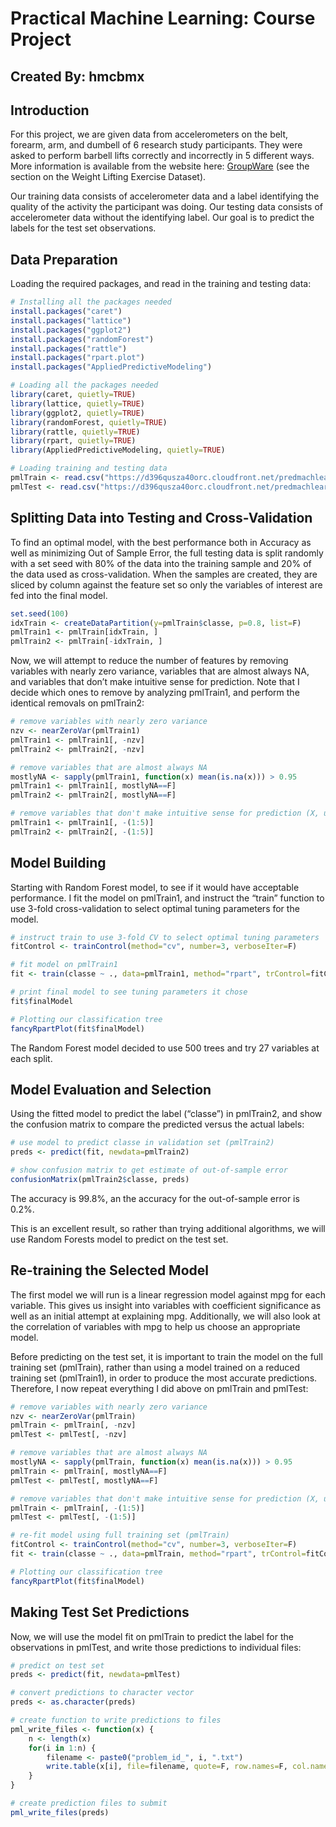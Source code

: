 #   Practical Machine Learning: Course Project
##  Created By: hmcbmx

## Introduction
For this project, we are given data from accelerometers on the belt, forearm, arm, and dumbell of 6 research study participants. They were asked to perform barbell lifts correctly and incorrectly in 5 different ways. More information is available from the website here: [GroupWare](http://groupware.les.inf.puc-rio.br/har) (see the section on the Weight Lifting Exercise Dataset). 

Our training data consists of accelerometer data and a label identifying the quality of the activity the participant was doing. Our testing data consists of accelerometer data without the identifying label. Our goal is to predict the labels for the test set observations.


## Data Preparation
Loading the required packages, and read in the training and testing data:

```r
# Installing all the packages needed
install.packages("caret")
install.packages("lattice")
install.packages("ggplot2")
install.packages("randomForest")
install.packages("rattle")
install.packages("rpart.plot")
install.packages("AppliedPredictiveModeling")

# Loading all the packages needed
library(caret, quietly=TRUE)
library(lattice, quietly=TRUE)
library(ggplot2, quietly=TRUE)
library(randomForest, quietly=TRUE)
library(rattle, quietly=TRUE)
library(rpart, quietly=TRUE)
library(AppliedPredictiveModeling, quietly=TRUE)

# Loading training and testing data
pmlTrain <- read.csv("https://d396qusza40orc.cloudfront.net/predmachlearn/pml-training.csv")
pmlTest <- read.csv("https://d396qusza40orc.cloudfront.net/predmachlearn/pml-testing.csv")
```

## Splitting Data into Testing and Cross-Validation
To find an optimal model, with the best performance both in Accuracy as well as minimizing Out of Sample Error, the full testing data is split randomly with a set seed with 80% of the data into the training sample and 20% of the data used as cross-validation. When the samples are created, they are sliced by column against the feature set so only the variables of interest are fed into the final model.


```r
set.seed(100)
idxTrain <- createDataPartition(y=pmlTrain$classe, p=0.8, list=F)
pmlTrain1 <- pmlTrain[idxTrain, ]
pmlTrain2 <- pmlTrain[-idxTrain, ]
```


Now, we will attempt to reduce the number of features by removing variables with nearly zero variance, variables that are almost always NA, and variables that don't make intuitive sense for prediction. Note that I decide which ones to remove by analyzing pmlTrain1, and perform the identical removals on pmlTrain2:


```r
# remove variables with nearly zero variance
nzv <- nearZeroVar(pmlTrain1)
pmlTrain1 <- pmlTrain1[, -nzv]
pmlTrain2 <- pmlTrain2[, -nzv]

# remove variables that are almost always NA
mostlyNA <- sapply(pmlTrain1, function(x) mean(is.na(x))) > 0.95
pmlTrain1 <- pmlTrain1[, mostlyNA==F]
pmlTrain2 <- pmlTrain2[, mostlyNA==F]

# remove variables that don't make intuitive sense for prediction (X, user_name, raw_timestamp_part_1, raw_timestamp_part_2, cvtd_timestamp), which happen to be the first five variables
pmlTrain1 <- pmlTrain1[, -(1:5)]
pmlTrain2 <- pmlTrain2[, -(1:5)]
```


## Model Building

Starting with Random Forest model, to see if it would have acceptable performance. I fit the model on pmlTrain1, and instruct the "train" function to use 3-fold cross-validation to select optimal tuning parameters for the model.


```r
# instruct train to use 3-fold CV to select optimal tuning parameters
fitControl <- trainControl(method="cv", number=3, verboseIter=F)

# fit model on pmlTrain1
fit <- train(classe ~ ., data=pmlTrain1, method="rpart", trControl=fitControl)

# print final model to see tuning parameters it chose
fit$finalModel

# Plotting our classification tree
fancyRpartPlot(fit$finalModel)
```

The Random Forest model decided to use 500 trees and try 27 variables at each split.


## Model Evaluation and Selection

Using the fitted model to predict the label ("classe") in pmlTrain2, and show the confusion matrix to compare the predicted versus the actual labels:


```r
# use model to predict classe in validation set (pmlTrain2)
preds <- predict(fit, newdata=pmlTrain2)

# show confusion matrix to get estimate of out-of-sample error
confusionMatrix(pmlTrain2$classe, preds)
```

The accuracy is 99.8%, an the accuracy for the out-of-sample error is 0.2%.

This is an excellent result, so rather than trying additional algorithms, we will use Random Forests model to predict on the test set.

## Re-training the Selected Model
The first model we will run is a linear regression model against mpg for each variable. This gives us insight into variables with coefficient significance as well as an initial attempt at explaining mpg. Additionally, we will also look at the correlation of variables with mpg to help us choose an appropriate model.

Before predicting on the test set, it is important to train the model on the full training set (pmlTrain), rather than using a model trained on a reduced training set (pmlTrain1), in order to produce the most accurate predictions. Therefore, I now repeat everything I did above on pmlTrain and pmlTest:

```r
# remove variables with nearly zero variance
nzv <- nearZeroVar(pmlTrain)
pmlTrain <- pmlTrain[, -nzv]
pmlTest <- pmlTest[, -nzv]

# remove variables that are almost always NA
mostlyNA <- sapply(pmlTrain, function(x) mean(is.na(x))) > 0.95
pmlTrain <- pmlTrain[, mostlyNA==F]
pmlTest <- pmlTest[, mostlyNA==F]

# remove variables that don't make intuitive sense for prediction (X, user_name, raw_timestamp_part_1, raw_timestamp_part_2, cvtd_timestamp), which happen to be the first five variables
pmlTrain <- pmlTrain[, -(1:5)]
pmlTest <- pmlTest[, -(1:5)]

# re-fit model using full training set (pmlTrain)
fitControl <- trainControl(method="cv", number=3, verboseIter=F)
fit <- train(classe ~ ., data=pmlTrain, method="rpart", trControl=fitControl)

# Plotting our classification tree
fancyRpartPlot(fit$finalModel)
```

## Making Test Set Predictions

Now, we will use the model fit on pmlTrain to predict the label for the observations in pmlTest, and write those predictions to individual files:

```r
# predict on test set
preds <- predict(fit, newdata=pmlTest)

# convert predictions to character vector
preds <- as.character(preds)

# create function to write predictions to files
pml_write_files <- function(x) {
    n <- length(x)
    for(i in 1:n) {
        filename <- paste0("problem_id_", i, ".txt")
        write.table(x[i], file=filename, quote=F, row.names=F, col.names=F)
    }
}

# create prediction files to submit
pml_write_files(preds)
```
